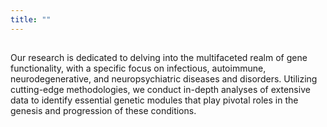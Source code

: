 ```yaml
---
title: ""
---
```


##  

Our research is dedicated to delving into the multifaceted realm of gene functionality, with a specific focus on infectious, autoimmune, neurodegenerative, and neuropsychiatric diseases and disorders. Utilizing cutting-edge methodologies, we conduct in-depth analyses of extensive data to identify essential genetic modules that play pivotal roles in the genesis and progression of these conditions.